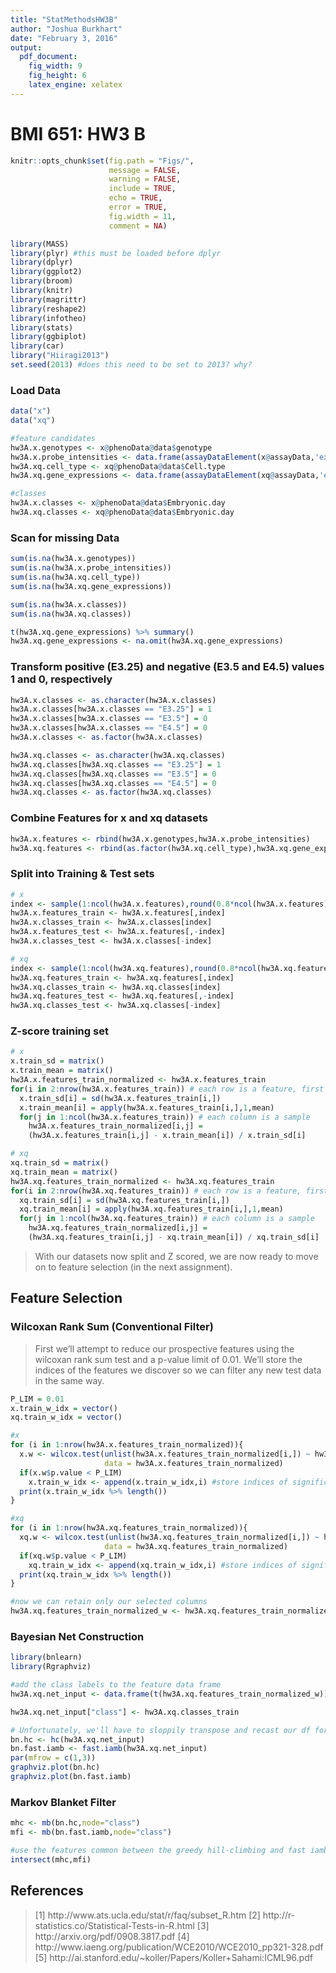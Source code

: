 ```yaml
---
title: "StatMethodsHW3B"
author: "Joshua Burkhart"
date: "February 3, 2016"
output: 
  pdf_document: 
    fig_width: 9
    fig_height: 6
    latex_engine: xelatex
---
```

# BMI 651: HW3 B

```r
knitr::opts_chunk$set(fig.path = "Figs/",
                      message = FALSE,
                      warning = FALSE,
                      include = TRUE,
                      echo = TRUE,
                      error = TRUE,
                      fig.width = 11,
                      comment = NA)
```

```r
library(MASS)
library(plyr) #this must be loaded before dplyr 
library(dplyr)
library(ggplot2)
library(broom)
library(knitr)
library(magrittr)
library(reshape2)
library(infotheo)
library(stats)
library(ggbiplot)
library(car)
library("Hiiragi2013")
set.seed(2013) #does this need to be set to 2013? why?
```
  
### Load Data
  
```r
data("x")
data("xq")

#feature candidates
hw3A.x.genotypes <- x@phenoData@data$genotype
hw3A.x.probe_intensities <- data.frame(assayDataElement(x@assayData,'exprs'))
hw3A.xq.cell_type <- xq@phenoData@data$Cell.type
hw3A.xq.gene_expressions <- data.frame(assayDataElement(xq@assayData,'exprs'))

#classes
hw3A.x.classes <- x@phenoData@data$Embryonic.day
hw3A.xq.classes <- xq@phenoData@data$Embryonic.day
```

### Scan for missing Data

```r
sum(is.na(hw3A.x.genotypes))
sum(is.na(hw3A.x.probe_intensities))
sum(is.na(hw3A.xq.cell_type))
sum(is.na(hw3A.xq.gene_expressions))

sum(is.na(hw3A.x.classes))
sum(is.na(hw3A.xq.classes))
```

```r
t(hw3A.xq.gene_expressions) %>% summary()
hw3A.xq.gene_expressions <- na.omit(hw3A.xq.gene_expressions)
```

### Transform positive (E3.25) and negative (E3.5 and E4.5) values 1 and 0, respectively

```r
hw3A.x.classes <- as.character(hw3A.x.classes)
hw3A.x.classes[hw3A.x.classes == "E3.25"] = 1
hw3A.x.classes[hw3A.x.classes == "E3.5"] = 0
hw3A.x.classes[hw3A.x.classes == "E4.5"] = 0
hw3A.x.classes <- as.factor(hw3A.x.classes)

hw3A.xq.classes <- as.character(hw3A.xq.classes)
hw3A.xq.classes[hw3A.xq.classes == "E3.25"] = 1
hw3A.xq.classes[hw3A.xq.classes == "E3.5"] = 0
hw3A.xq.classes[hw3A.xq.classes == "E4.5"] = 0
hw3A.xq.classes <- as.factor(hw3A.xq.classes)
```

### Combine Features for x and xq datasets

```r
hw3A.x.features <- rbind(hw3A.x.genotypes,hw3A.x.probe_intensities)
hw3A.xq.features <- rbind(as.factor(hw3A.xq.cell_type),hw3A.xq.gene_expressions)
```

### Split into Training & Test sets

```r
# x
index <- sample(1:ncol(hw3A.x.features),round(0.8*ncol(hw3A.x.features)))
hw3A.x.features_train <- hw3A.x.features[,index]
hw3A.x.classes_train <- hw3A.x.classes[index]
hw3A.x.features_test <- hw3A.x.features[,-index]
hw3A.x.classes_test <- hw3A.x.classes[-index]

# xq
index <- sample(1:ncol(hw3A.xq.features),round(0.8*ncol(hw3A.xq.features)))
hw3A.xq.features_train <- hw3A.xq.features[,index]
hw3A.xq.classes_train <- hw3A.xq.classes[index]
hw3A.xq.features_test <- hw3A.xq.features[,-index]
hw3A.xq.classes_test <- hw3A.xq.classes[-index]
```

### Z-score training set

```r
# x
x.train_sd = matrix()
x.train_mean = matrix()
hw3A.x.features_train_normalized <- hw3A.x.features_train
for(i in 2:nrow(hw3A.x.features_train)) # each row is a feature, first is a factor (genotype)
  x.train_sd[i] = sd(hw3A.x.features_train[i,])
  x.train_mean[i] = apply(hw3A.x.features_train[i,],1,mean)
  for(j in 1:ncol(hw3A.x.features_train)) # each column is a sample
    hw3A.x.features_train_normalized[i,j] =
    (hw3A.x.features_train[i,j] - x.train_mean[i]) / x.train_sd[i]

# xq  
xq.train_sd = matrix()
xq.train_mean = matrix()
hw3A.xq.features_train_normalized <- hw3A.xq.features_train
for(i in 2:nrow(hw3A.xq.features_train)) # each row is a feature, first is a factor (cell_type)
  xq.train_sd[i] = sd(hw3A.xq.features_train[i,])
  xq.train_mean[i] = apply(hw3A.xq.features_train[i,],1,mean)
  for(j in 1:ncol(hw3A.xq.features_train)) # each column is a sample
    hw3A.xq.features_train_normalized[i,j] =
    (hw3A.xq.features_train[i,j] - xq.train_mean[i]) / xq.train_sd[i]
```

> With our datasets now split and Z scored, we are now ready to move on to feature selection (in the next assignment).

## Feature Selection

### Wilcoxan Rank Sum (Conventional Filter)

> First we'll attempt to reduce our prospective features using the wilcoxan rank sum test and a p-value limit of 0.01. We'll store the indices of the features we discover so we can filter any new test data in the same way.

```r
P_LIM = 0.01
x.train_w_idx = vector()
xq.train_w_idx = vector()

#x
for (i in 1:nrow(hw3A.x.features_train_normalized)){
  x.w <- wilcox.test(unlist(hw3A.x.features_train_normalized[i,]) ~ hw3A.x.classes_train,
                     data = hw3A.x.features_train_normalized)
  if(x.w$p.value < P_LIM)
    x.train_w_idx <- append(x.train_w_idx,i) #store indices of significant features
  print(x.train_w_idx %>% length())
}

#xq
for (i in 1:nrow(hw3A.xq.features_train_normalized)){
  xq.w <- wilcox.test(unlist(hw3A.xq.features_train_normalized[i,]) ~ hw3A.xq.classes_train,
                     data = hw3A.xq.features_train_normalized)
  if(xq.w$p.value < P_LIM)
    xq.train_w_idx <- append(xq.train_w_idx,i) #store indices of significant features
  print(xq.train_w_idx %>% length())
}

#now we can retain only our selected columns
hw3A.xq.features_train_normalized_w <- hw3A.xq.features_train_normalized[xq.train_w_idx,]
```

### Bayesian Net Construction

```r
library(bnlearn)
library(Rgraphviz)

#add the class labels to the feature data frame
hw3A.xq.net_input <- data.frame(t(hw3A.xq.features_train_normalized_w))

hw3A.xq.net_input["class"] <- hw3A.xq.classes_train

# Unfortunately, we'll have to sloppily transpose and recast our df for this
bn.hc <- hc(hw3A.xq.net_input)
bn.fast.iamb <- fast.iamb(hw3A.xq.net_input)
par(mfrow = c(1,3))
graphviz.plot(bn.hc)
graphviz.plot(bn.fast.iamb)
```

### Markov Blanket Filter

```r
mhc <- mb(bn.hc,node="class")
mfi <- mb(bn.fast.iamb,node="class")

#use the features common between the greedy hill-climbing and fast iamb blankets
intersect(mhc,mfi)
```

## References

> [1] http://www.ats.ucla.edu/stat/r/faq/subset_R.htm
  [2] http://r-statistics.co/Statistical-Tests-in-R.html
  [3] http://arxiv.org/pdf/0908.3817.pdf
  [4] http://www.iaeng.org/publication/WCE2010/WCE2010_pp321-328.pdf
  [5] http://ai.stanford.edu/~koller/Papers/Koller+Sahami:ICML96.pdf
